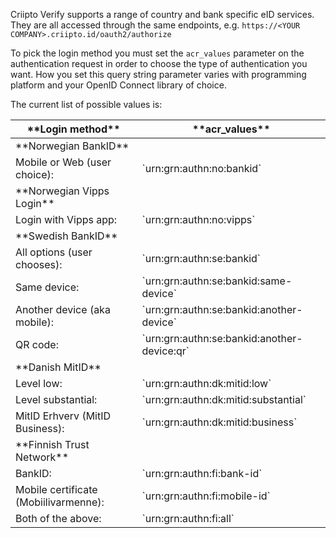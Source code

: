 Criipto Verify supports a range of country and bank specific eID services. They are all accessed through the same endpoints, e.g. `https://<YOUR COMPANY>.criipto.id/oauth2/authorize`

To pick the login method you must set the `acr_values` parameter on the authentication request in order to choose the type of authentication you want. How you set this query string parameter varies with programming platform and your OpenID Connect library of choice.

The current list of possible values is:

<table>
  <thead>
    <tr>
      <th>**Login method**</th>
      <th>**acr_values**</th>
    </tr>
  </thead>
  <tbody>
    <tr>
      <td>**Norwegian BankID**</td>
      <td></td>
    </tr>
    <tr>
      <td>Mobile or Web (user choice):</td>
      <td>`urn:grn:authn:no:bankid`</td>
    </tr>
    <tr>
      <td>**Norwegian Vipps Login**</td>
      <td></td>
    </tr>
    <tr>
      <td>Login with Vipps app:</td>
      <td>`urn:grn:authn:no:vipps`</td>
    </tr>
    <tr>
      <td>**Swedish BankID**</td>
      <td></td>
    </tr>
    <tr>
      <td>All options (user chooses):</td>
      <td>`urn:grn:authn:se:bankid`</td>
    </tr>
    <tr>
      <td>Same device:</td>
      <td>`urn:grn:authn:se:bankid:same-device`</td>
    </tr>
    <tr>
      <td>Another device (aka mobile):</td>
      <td>`urn:grn:authn:se:bankid:another-device`</td>
    </tr>
    <tr>
      <td>QR code:</td>
      <td>`urn:grn:authn:se:bankid:another-device:qr`</td>
    </tr>
    <tr>
      <td>**Danish MitID**</td>
      <td></td>
    </tr>
    <tr>
      <td>Level low:</td>
      <td>`urn:grn:authn:dk:mitid:low`</td>
    </tr>
    <tr>
      <td>Level substantial:</td>
      <td>`urn:grn:authn:dk:mitid:substantial`</td>
    </tr>
    <tr>
      <td>MitID Erhverv (MitID Business):</td>
      <td>`urn:grn:authn:dk:mitid:business`</td>
    </tr>
    <tr>
      <td>**Finnish Trust Network**</td>
      <td></td>
    </tr>
    <tr>
      <td>BankID:</td>
      <td>`urn:grn:authn:fi:bank-id`</td>
    </tr>
    <tr>
      <td>Mobile certificate (Mobiilivarmenne):</td>
      <td>`urn:grn:authn:fi:mobile-id`</td>
    </tr>
    <tr>
      <td>Both of the above:</td>
      <td>`urn:grn:authn:fi:all`</td>
    </tr>
  </tbody>
</table>
